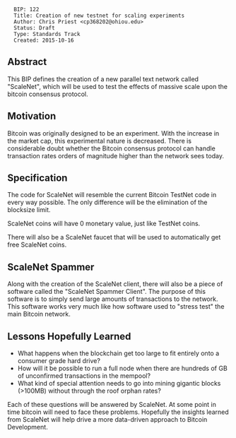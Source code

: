 <pre>
  BIP: 122
  Title: Creation of new testnet for scaling experiments
  Author: Chris Priest <cp368202@ohiou.edu>
  Status: Draft
  Type: Standards Track
  Created: 2015-10-16
</pre>

==Abstract==

This BIP defines the creation of a new parallel text network called "ScaleNet",
which will be used to test the effects of massive scale upon the bitcoin
consensus protocol.

==Motivation==

Bitcoin was originally designed to be an experiment. With the increase in the market
cap, this experimental nature is decreased. There is considerable doubt whether
the Bitcoin consensus protocol can handle transaction rates orders of magnitude
higher than the network sees today.

==Specification==

The code for ScaleNet will resemble the current Bitcoin TestNet code in every way possible.
The only difference will be the elimination of the blocksize limit.

ScaleNet coins will have 0 monetary value, just like TestNet coins.

There will also be a ScaleNet faucet that will be used to automatically get free ScaleNet coins.

==ScaleNet Spammer==

Along with the creation of the ScaleNet client, there will also be a piece of software
called the "ScaleNet Spammer Client". The purpose of this software is to simply send large amounts
of transactions to the network. This software works very much like how software used to "stress test"
the main Bitcoin network.

==Lessons Hopefully Learned==

* What happens when the blockchain get too large to fit entirely onto a consumer grade hard drive?
* How will it be possible to run a full node when there are hundreds of GB of unconfirmed transactions in the mempool?
* What kind of special attention needs to go into mining gigantic blocks (>100MB) without through the roof orphan rates?

Each of these questions will be answered by ScaleNet. At some point in time
bitcoin will need to face these problems. Hopefully the insights learned
from ScaleNet will help drive a more data-driven approach to Bitcoin Development.
